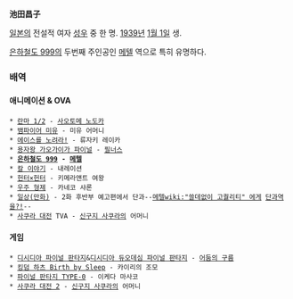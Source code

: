 '''池田昌子'''

[[일본]]의 전설적 여자 [[성우]] 중 한 명. [[1939년]] [[1월 1일]] 생.

[[은하철도 999]]의 두번째 주인공인 [[메텔]] 역으로 특히 유명하다.

=== 배역 ===
==== 애니메이션 & OVA ====
 * [[란마 1/2]] - [[사오토메 노도카]]
 * [[뱀파이어 미유]] - 미유 어머니
 * [[에이스를 노려라!]] - 류자키 레이카
 * [[용자왕 가오가이가 파이널]] - [[필너스]]
 * '''[[은하철도 999]] - [[메텔]]'''
 * [[칼 이야기]] - 내레이션
 * [[헌터×헌터]] - 키메라앤트 여왕
 * [[우주 형제]] - 카네코 샤론
 * [[일상(만화)]] - 2화 후반부 예고편에서 단과--[[메텔]][[wiki:"쓸데없이 고퀄리티" 에게]] [[캐스팅은 좋았다|단과역을?!]]--
 * [[사쿠라 대전]] TVA - [[신구지 사쿠라]]의 어머니


==== 게임 ====
 * [[디시디아 파이널 판타지]]&[[디시디아 듀오데심 파이널 판타지]] - [[어둠의 구름]]
 * [[킹덤 하츠 Birth by Sleep]] - 카이리의 조모
 * [[파이널 판타지 TYPE-0]] - 이케다 마사코
 * [[사쿠라 대전 2]] - [[신구지 사쿠라]]의 어머니
